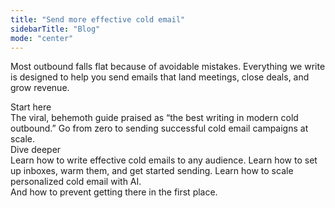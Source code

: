 ```yaml
---
title: "Send more effective cold email"
sidebarTitle: "Blog"
mode: "center"
---
```



Most outbound falls flat because of avoidable mistakes. Everything we write is designed to help you send emails that land meetings, close deals, and grow revenue.

<Newsletter />

<div className="flex flex-row gap-2 pt-4">
  <div className="flex-1">
    <div className="text-center font-geist text-[14px] font-semibold leading-[14px] tracking-[-0.14px] text-[#085ED6]">Start here</div>
    <Card title="The Cold Email Handbook" img="/images/handbook.jpg" href="/handbook" arrow="true">
      The viral, behemoth guide praised as “the best writing in modern cold outbound.” Go from zero to sending successful cold email campaigns at scale. 
    </Card>
  </div>
  <div className="flex-1">
    <Columns cols={1}>
      <div className="text-center font-geist text-[14px] font-semibold leading-[14px] tracking-[-0.14px] text-[#085ED6]">Dive deeper</div>
      <Card title="Writing" href="/great-cold-emails-snapchat" arrow="true">
        Learn how to write effective cold emails to any audience.
      </Card>
      <Card title="Infrastructure" href="/handbook/the-infrastructure" arrow="true">
        Learn how to set up inboxes, warm them, and get started sending.
      </Card>
      <Card title="Scaling" href="/handbook/personalizing-at-scale" arrow="true">
        Learn how to scale personalized cold email with AI.
      </Card>
    </Columns>
  </div>
</div>

<Card title="How to Get Out of Spam — The Guide" img="/images/out-of-spam.png" href="/how-to-get-out-of-spam">
  And how to prevent getting there in the first place.
</Card>
